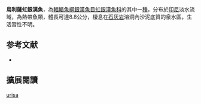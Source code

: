 {{Speciesbox
| name = 烏利薩虹銀漢魚
| image = 
| image_width = 250px
| status = NE
| status_system = IUCN3.1
| genus = Melanotaenia
| species = urisa
| authority = [[Kadarusman,_Setiawibawa_&_Pouyaud|Kadarusman, Setiawibawa & Pouyaud]], 2012
| synonyms = 
}}
'''烏利薩虹銀漢魚'''，為[[輻鰭魚綱|輻鰭魚綱]][[銀漢魚目|銀漢魚目]][[虹銀漢魚科|虹銀漢魚科]]的其中一[[種|種]]，分布於[[印尼|印尼]]淡水流域，為熱帶魚類，體長可達8.8公分，棲息在[[石灰岩|石灰岩]]溶洞內沙泥底質的泉水區，生活習性不明。
==参考文献==
*{{FishBase_species|genus=Melanotaenia|species=urisa|year=2016|month=5}}

== 擴展閱讀 ==
{{refbegin}}
{{wikispecies-inline|Melanotaenia urisa|烏利薩虹銀漢魚}}
{{refend}}
{{Taxonbar|from=Q21321009}}

[[Category:虹銀漢魚屬|urisa]]


{{魚類小作品}}